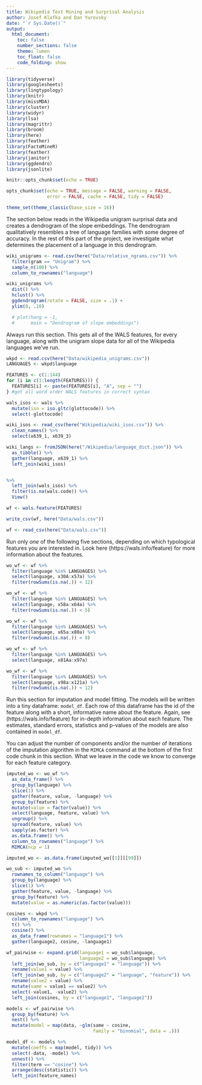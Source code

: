 ```yaml
---
title: Wikipedia Text Mining and Surprisal Analysis
author: Josef Klafka and Dan Yurovsky
date: "`r Sys.Date()`"
output: 
  html_document:
    toc: false
    number_sections: false
    theme: lumen
    toc_float: false
    code_folding: show 
---
```


```r
library(tidyverse)
library(googlesheets)
library(lingtypology)
library(knitr)
library(missMDA)
library(cluster)
library(widyr)
library(lsa)
library(magrittr)
library(broom)
library(here)
library(feather)
library(FactoMineR)
library(feather)
library(janitor)
library(ggdendro)
library(jsonlite)

knitr::opts_chunk$set(echo = TRUE)

opts_chunk$set(echo = TRUE, message = FALSE, warning = FALSE, 
               error = FALSE, cache = FALSE, tidy = FALSE)

theme_set(theme_classic(base_size = 16))
```

The section below reads in the Wikipedia unigram surprisal data and creates a dendrogram of the slope embeddings. The dendrogram qualitatively resembles a tree of language families with some degree of accuracy. In the rest of this part of the project, we investigate what determines the placement of a language in this dendrogram. 

```r
wiki_unigrams <- read.csv(here("Data/relative_ngrams.csv")) %>%
  filter(gram == "Unigram") %>%
  sample_n(100) %>%
  column_to_rownames("language")

wiki_unigrams %>% 
  dist() %>% 
  hclust() %>% 
  ggdendrogram(rotate = FALSE, size = .1) + 
  ylim(0, .10)

  # plot(hang = -1, 
  #      main = "Dendrogram of slope embeddings")

```

Always run this section. This gets all of the WALS features, for every language, along with the unigram slope data for all of the Wikipedia languages we've run. 

```r
wkpd <- read.csv(here("Data/wikipedia_unigrams.csv"))
LANGUAGES <- wkpd$language

FEATURES <- c(1:144)
for (i in c(1:length(FEATURES))) {
  FEATURES[i] <- paste(FEATURES[i], "A", sep = "")
} #get all word order WALS features in correct syntax

wals_isos <- wals %>%
  mutate(iso = iso.gltc(glottocode)) %>%
  select(-glottocode)

wiki_isos <- read_csv(here("Wikipedia/wiki_isos.csv")) %>%
  clean_names() %>%
  select(x639_1, x639_3)

wiki_langs <- fromJSON(here("/Wikipedia/language_dict.json")) %>%
  as_tibble() %>%
  gather(language, x639_1) %>%
  left_join(wiki_isos)


%>%
  left_join(wals_isos) %>%
  filter(is.na(wals.code)) %>%
  View()

wf <- wals.feature(FEATURES) 

write_csv(wf, here("Data/wals.csv"))
```

```r
wf <- read_csv(here("Data/wals.csv"))

```

Run only _one_ of the following five sections, depending on which typological features you are interested in. Look here (https://wals.info/feature) for more information about the features. 

```r
wo_wf <- wf %>%
  filter(language %in% LANGUAGES) %>%
  select(language, x30A:x57a) %>%
  filter(rowSums(is.na(.)) < 12)

```
```r
wo_wf <- wf %>%
  filter(language %in% LANGUAGES) %>%
  select(language, x58a:x64a) %>%
  filter(rowSums(is.na(.)) < 5)

```
```r
wo_wf <- wf %>%
  filter(language %in% LANGUAGES) %>%
  select(language, x65a:x80a) %>%
  filter(rowSums(is.na(.)) < 8)

```
```r
wo_wf <- wf %>%
  filter(language %in% LANGUAGES) %>%
  select(language, x81Aa:x97a) 
```
```r
wo_wf <- wf %>%
  filter(language %in% LANGUAGES) %>%
  select(language, x98a:x121a) %>%
  filter(rowSums(is.na(.)) < 12)

```

Run this section for imputation and model fitting. The models will be written into a tiny dataframe: `model_df`. Each row of this dataframe has the id of the feature along with a short, informative name about the feature. Again, see (https://wals.info/feature) for in-depth information about each feature. The estimates, standard errors, statistics and p-values of the models are also contained in `model_df`. 

You can adjust the number of components and/or the number of iterations of the imputation algorithm in the `MIMCA` command at the bottom of the first code chunk in this section. What we leave in the code we know to converge for each feature category. 

```r
imputed_wo <- wo_wf %>%
  as_data_frame() %>%
  group_by(language) %>%
  slice(1) %>%
  gather(feature, value, -language) %>%
  group_by(feature) %>%
  mutate(value = factor(value)) %>%
  select(language, feature, value) %>%
  ungroup() %>% 
  spread(feature, value) %>% 
  sapply(as.factor) %>%
  as.data.frame() %>%
  column_to_rownames("language") %>%
  MIMCA(ncp = 1)

imputed_wo <- as.data.frame(imputed_wo[[1]][[99]]) 

wo_sub <- imputed_wo %>% 
  rownames_to_column("language") %>%
  group_by(language) %>%
  slice(1) %>%
  gather(feature, value, -language) %>%
  group_by(feature) %>%
  mutate(value = as.numeric(as.factor(value)))

cosines <- wkpd %>%
  column_to_rownames("language") %>%
  t() %>%
  cosine() %>%
  as_data_frame(rownames = "language1") %>%
  gather(language2, cosine, -language1)

wf_pairwise <- expand.grid(language1 = wo_sub$language,
                           language2 = wo_sub$language) %>%
  left_join(wo_sub, by = c("language1" = "language")) %>%
  rename(value1 = value) %>%
  left_join(wo_sub, by = c("language2" = "language", "feature")) %>%
  rename(value2 = value) %>%
  mutate(same = value1 == value2) %>%
  select(-value1, -value2) %>%
  left_join(cosines, by = c("language1", "language2"))

models <- wf_pairwise %>%
  group_by(feature) %>%
  nest() %>%
  mutate(model = map(data, ~glm(same ~ cosine, 
                                family = "binomial", data = .)))

model_df <- models %>%
  mutate(coeffs = map(model, tidy)) %>%
  select(-data, -model) %>%
  unnest() %>%
  filter(term == "cosine") %>%
  arrange(desc(statistic)) %>%
  left_join(feature_names)
```